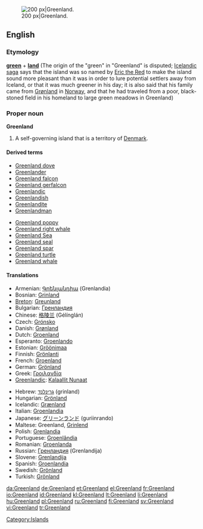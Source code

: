 [[Image:Greenland big.png|thumb|right|200 px|Greenland.]]
==English==
{{wikipedia}}

===Etymology===
'''[[green]]''' + '''[[land]]''' (The origin of the "green" in "Greenland" is disputed; [[Icelandic]] [[saga]] says that the island was so named by [[w:Eric the Red|Eric the Red]] to make the island sound more pleasant than it was in order to lure potential settlers away from Iceland, or that it was much greener in his day; it is also said that his family came from [[Grønland]] in [[Norway]], and that he had traveled from a poor, black-stoned field in his homeland to large green meadows in Greenland)

===Proper noun===
'''Greenland'''

# A self-governing island that is a territory of [[Denmark]].

====Derived terms====
{{top2}}
* [[Greenland dove]]
* [[Greenlander]]
* [[Greenland falcon]]
* [[Greenland gerfalcon]]
* [[Greenlandic]]
* [[Greenlandish]]
* [[Greenlandite]]
* [[Greenlandman]]
{{mid2}}
* [[Greenland poppy]]
* [[Greenland right whale]]
* [[w:Greenland Sea|Greenland Sea]]
* [[Greenland seal]]
* [[Greenland spar]]
* [[Greenland turtle]]
* [[Greenland whale]]
{{bottom}}

====Translations====
{{trans-top|A self-governing island that is a territory of Denmark}}
* Armenian: [[Գրենլանդիա]] (Grenlandia)
* Bosnian: [[Grinland]] {{m}}
* [[Breton]]: [[Greunland]]
* Bulgarian: [[Гренландия]]
* Chinese: [[格陵兰]] (Gélínglán)
* Czech: [[Grónsko]] {{n}}
* Danish: [[Grønland]]
* Dutch: [[Groenland]]
* Esperanto: [[Groenlando]]
* Estonian: [[Gröönimaa]]
* Finnish: [[Grönlanti]]
* French: [[Groenland]] {{m}}
* German: [[Grönland]] {{n}}
* Greek: [[Γροιλανδία]] {{f}}
* [[Greenlandic]]: [[Kalaallit Nunaat]]
{{trans-mid}}
* Hebrew: [[גרינלנד]] (grinland)
* Hungarian: [[Grönland]]
* Icelandic: [[Grænland]] {{n}}
* Italian: [[Groenlandia]] {{f}}
* Japanese: [[グリーンランド]] (guriinrando)
* Maltese: Greenland, [[Grinlend]]
* Polish: [[Grenlandia]]
* Portuguese: [[Groenlândia]] {{f}}
* Romanian: [[Groenlanda]] {{f}}
* Russian: [[Гренландия]] {{f}} (Grenlandija)
* Slovene: [[Grenlandija]] {{f}}
* Spanish: [[Groenlandia]] {{f}}
* Swedish: [[Grönland#Swedish|Grönland]] {{n}}
* Turkish: [[Grönland]]
{{trans-bottom}}

[[Category:Islands]]

[[da:Greenland]]
[[de:Greenland]]
[[et:Greenland]]
[[el:Greenland]]
[[fr:Greenland]]
[[io:Greenland]]
[[id:Greenland]]
[[kl:Greenland]]
[[lt:Greenland]]
[[li:Greenland]]
[[hu:Greenland]]
[[pl:Greenland]]
[[ru:Greenland]]
[[fi:Greenland]]
[[sv:Greenland]]
[[vi:Greenland]]
[[tr:Greenland]]